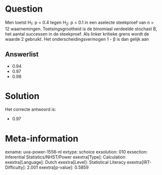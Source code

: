 Question
========

Men toetst H~1~: p = 0.4 tegen H~2~: p = 0.1 in een aselecte steekproef
van n = 12 waarnemingen. Toetsingsgrootheid is de binomiaal verdeelde
stochast B, het aantal successen in de steekproef. Als linker kritieke
grens wordt de waarde 2 gebruikt. Het onderscheidingsvermogen 1 - β is
dan gelijk aan

Answerlist
----------

* 0.94
* 0.97
* 0.98

Solution
========

Het correcte antwoord is: 

* 0.97

Meta-information
================
exname: uva-power-1556-nl
extype: schoice
exsolution: 010
exsection: Inferential Statistics/NHST/Power
exextra[Type]: Calculation
exextra[Language]: Dutch
exextra[Level]: Statistical Literacy
exextra[IRT-Difficulty]: 2.001
exextra[p-value]: 0.5859
